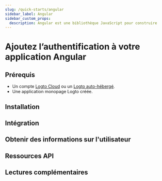 ```yaml
---
slug: /quick-starts/angular
sidebar_label: Angular
sidebar_custom_props:
  description: Angular est une bibliothèque JavaScript pour construire des interfaces utilisateur.
---
```




# Ajoutez l’authentification à votre application Angular

<GuideTip />

## Prérequis

- Un compte [Logto Cloud](https://cloud.logto.io) ou un [Logto auto-hébergé](/introduction/set-up-logto-oss).
- Une application monopage Logto créée.

## Installation

<Installation />

## Intégration

<Integration />

## Obtenir des informations sur l'utilisateur

<GetUserInformation />

## Ressources API

<ApiResources />

## Lectures complémentaires

<FurtherReadings />
